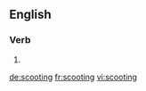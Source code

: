 ==English==

===Verb===
{{head|en|present participle}}

# {{present participle of|scoot|lang=en}}

[[de:scooting]]
[[fr:scooting]]
[[vi:scooting]]